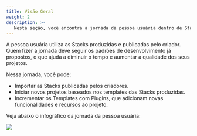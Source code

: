 ```yaml
---
title: Visão Geral
weight: 2
description: >-
   Nesta seção, você encontra a jornada da pessoa usuária dentro de StackSpot.
---
```



A pessoa usuária utiliza as Stacks produzidas e publicadas pelo criador. Quem fizer a jornada  deve seguir os padrões de desenvolvimento já propostos, o que ajuda a diminuir o tempo e aumentar a qualidade dos seus projetos. 

Nessa jornada, você pode:

- Importar as Stacks publicadas pelos criadores.
- Iniciar novos projetos baseados nos templates das Stacks produzidas.
- Incrementar os Templates com Plugins, que adicionam novas funcionalidades e recursos ao projeto.

Veja abaixo o infográfico da jornada da pessoa usuária:

![](/v3.6.0/stkgifs/pessoa-usuaria.png)